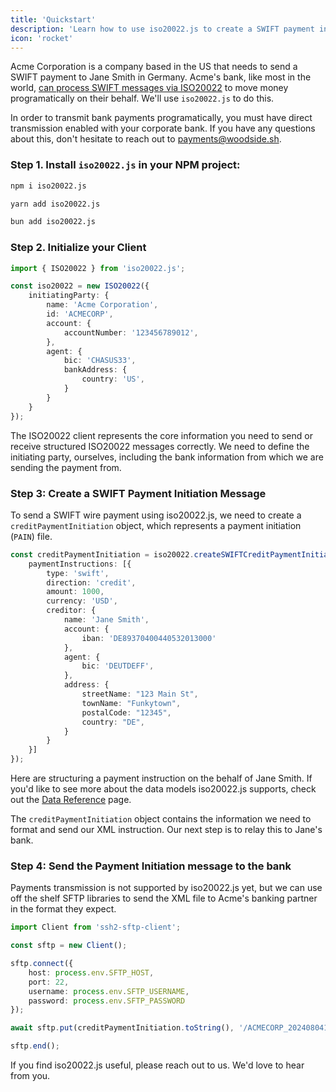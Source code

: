 ```yaml
---
title: 'Quickstart'
description: 'Learn how to use iso20022.js to create a SWIFT payment instruction in three lines of code.'
icon: 'rocket'
---
```


Acme Corporation is a company based in the US that needs to send a SWIFT payment to Jane Smith in Germany. Acme's bank, like most in the world,
<a href="https://www.swift.com/standards/iso-20022/iso-20022-payments-financial-institutions">can process SWIFT messages via ISO20022</a> to move money programatically on their behalf. We'll use `iso20022.js` to do this.

<Info>In order to transmit bank payments programatically, you must have direct transmission enabled with your corporate bank. If you have any questions about this, don't hesitate to reach out to <a href="mailto:payments@woodside.sh">payments@woodside.sh</a>.</Info>

### Step 1. Install `iso20022.js` in your NPM project:

<CodeGroup>

```bash npm
npm i iso20022.js
```

```bash yarn
yarn add iso20022.js
```

```bash bun
bun add iso20022.js
```

</CodeGroup>


### Step 2. Initialize your Client

```typescript
import { ISO20022 } from 'iso20022.js';

const iso20022 = new ISO20022({
    initiatingParty: {
        name: 'Acme Corporation',
        id: 'ACMECORP',
        account: {
            accountNumber: '123456789012',
        },
        agent: {
            bic: 'CHASUS33',
            bankAddress: {
                country: 'US',
            }
        }
    }
});
```

The ISO20022 client represents the core information you need to send or receive structured ISO20022 messages correctly. 
We need to define the initiating party, ourselves, including the bank information from which we are sending the payment from.

### Step 3: Create a SWIFT Payment Initiation Message

To send a SWIFT wire payment using iso20022.js, we need to create a `creditPaymentInitiation` object, which represents a payment initiation (`PAIN`) file.

```typescript
const creditPaymentInitiation = iso20022.createSWIFTCreditPaymentInitiation({
    paymentInstructions: [{
        type: 'swift',
        direction: 'credit',
        amount: 1000,
        currency: 'USD',
        creditor: {
            name: 'Jane Smith',
            account: {
                iban: 'DE89370400440532013000'
            },
            agent: {
                bic: 'DEUTDEFF',
            },
            address: {
                streetName: "123 Main St",
                townName: "Funkytown",
                postalCode: "12345",
                country: "DE",
            }
        }
    }]
});
```
Here are structuring a payment instruction on the behalf of Jane Smith. If you'd like to see more about the data models iso20022.js supports, check out the [Data Reference](/data-reference) page.

The `creditPaymentInitiation` object contains the information we need to format and send our XML instruction. Our next step is to relay this to Jane's bank.

### Step 4: Send the Payment Initiation message to the bank

Payments transmission is not supported by iso20022.js yet, but we can use off the shelf SFTP libraries to send the XML file to Acme's banking partner in the format they expect.

```typescript
import Client from 'ssh2-sftp-client';

const sftp = new Client();

sftp.connect({
    host: process.env.SFTP_HOST,
    port: 22,
    username: process.env.SFTP_USERNAME,
    password: process.env.SFTP_PASSWORD
});

await sftp.put(creditPaymentInitiation.toString(), '/ACMECORP_20240804123456_001');

sftp.end();
```

<Card title="Talk to Us" icon="walkie-talkie" href="https://calendly.com/svapnil-woodside/30min">
  If you find iso20022.js useful, please reach out to us. We'd love to hear from you.
</Card>